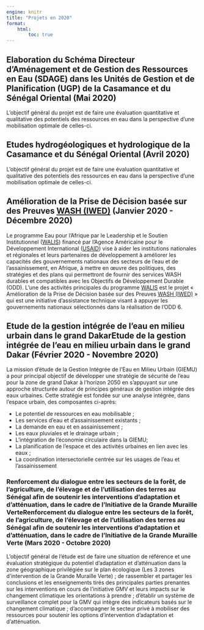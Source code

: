 ```yaml
---
engine: knitr
title: "Projets en 2020"
format: 
    html:
        toc: true
---
```


## Elaboration du Schéma Directeur d’Aménagement et de Gestion des Ressources en Eau (SDAGE) dans les Unités de Gestion et de Planification (UGP) de la Casamance et du Sénégal Oriental (Mai 2020)
L’objectif général du projet est de faire une évaluation quantitative et qualitative des potentiels des ressources en eau dans la perspective d’une mobilisation optimale de celles-ci.

## Etudes hydrogéologiques et hydrologique de la Casamance et du Sénégal Oriental (Avril 2020)
L’objectif général du projet est de faire une évaluation quantitative et qualitative des potentiels des ressources en eau dans la perspective d’une mobilisation optimale de celles-ci.

## Amélioration de la Prise de Décision basée sur des Preuves [WASH (IWED)](https://www.globalwaters.org/resources/assets/walis/improving-wash-evidence-based-decision-making-iwed-program-summary){target="_blank"} (Janvier 2020 - Décembre 2020)
Le programme Eau pour l'Afrique par le Leadership et le Soutien Institutionnel ([WALIS](https://www.globalwaters.org/walis){target="_blank"}) financé par l'Agence Américaine pour le Développement International ([USAID](https://www.usaid.gov/){target="_blank"}) vise à aider les institutions nationales et régionales et leurs partenaires de développement à améliorer les capacités des gouvernements nationaux des secteurs de l'eau et de l'assainissement, en Afrique, à mettre en œuvre des politiques, des stratégies et des plans qui permettront de fournir des services WASH durables et compatibles avec les Objectifs de Développement Durable (ODD). L'une des activités principales du programme [WALIS](https://www.globalwaters.org/walis){target="_blank"} est le projet « Amélioration de la Prise de Décision basée sur des Preuves [WASH (IWED)](https://www.globalwaters.org/resources/assets/walis/improving-wash-evidence-based-decision-making-iwed-program-summary){target="_blank"} »  qui est une initiative d'assistance technique visant à appuyer les gouvernements nationaux sélectionnés dans la réalisation de l’ODD 6.

## Etude de la gestion intégrée de l’eau en milieu urbain dans le grand DakarEtude de la gestion intégrée de l’eau en milieu urbain dans le grand Dakar (Février 2020 - Novembre 2020)
La mission d’étude de la Gestion Intégrée de l'Eau en Milieu Urbain (GIEMU) a pour principal objectif de développer une stratégie de sécurité de l’eau pour la zone de grand Dakar à l’horizon 2050 en s’appuyant sur une approche structurée autour de principes généraux de gestion intégrée des eaux urbaines. Cette stratégie est fondée sur une analyse intégrée, dans l’espace urbain, des composantes ci-après:

* Le potentiel de ressources en eau mobilisable ;
* Les services d’eau et d’assainissement existants ;
* La demande en eau et en assainissement ;
* Les eaux pluviales et le drainage urbain ;
* L’intégration de l’économie circulaire dans la GIEMU;
* La planification de l’espace et des activités urbaines en lien avec les eaux ;
* La coordination intersectorielle centrée sur les usages de l’eau et l’assainissement

### Renforcement du dialogue entre les secteurs de la forêt, de l'agriculture, de l'élevage et de l'utilisation des terres au Sénégal afin de soutenir les interventions d'adaptation et d'atténuation, dans le cadre de l'Initiative de la Grande Muraille VerteRenforcement du dialogue entre les secteurs de la forêt, de l'agriculture, de l'élevage et de l'utilisation des terres au Sénégal afin de soutenir les interventions d'adaptation et d'atténuation, dans le cadre de l'Initiative de la Grande Muraille Verte (Mars 2020 - Octobre 2020)
L’objectif général de l’étude est de faire une situation de référence et une évaluation stratégique du potentiel d’adaptation et d’atténuation dans la zone géographique privilégiée sur le plan écologique (Les 3 zones d’intervention de la Grande Muraille Verte) ; de rassembler et partager les conclusions et les enseignements tirés des principales parties prenantes sur les interventions en cours de l'initiative GMV et leurs impacts sur le changement climatique les orientations à prendre ; d’établir un système de surveillance complet pour la GMV qui intègre des indicateurs basés sur le changement climatique ; d’accompagner le secteur privé à mobiliser des ressources pour soutenir les options d'intervention d'adaptation et d'atténuation.
